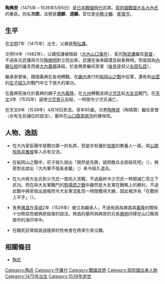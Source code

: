 {{unreferenced|time=2013-11-09T16:56:15+00:00}}
{{japanese|japanese=陶 興房|kana=すえ おきふさ|romaji=Sue Okifusa}}
'''陶興房'''（1475年－1539年5月6日）是[[日本戰國時代|日本戰國時代]]武將。[[周防國|周防國]][[戰國大名|戰國大名]][[大內氏|大內氏]]的重臣。別名'''次郎'''。法號是'''道麒'''、'''道鱗'''。官位是[[中務少輔|中務少輔]]、[[尾張守|尾張守]]。

== 生平 ==
在[[文明_(後土御門天皇)|文明]]7年（1475年）出生，父親是[[陶弘護|陶弘護]]。

文明14年（1482年），父親弦護被暗殺（[[大內山口事件|大內山口事件]]），長兄[[陶武護|陶武護]]繼任[[家督|家督]]，不過長兄武護與次兄[[陶興明|陶興明]]對立而出奔。武護在後來歸還並殺害興明，但是因為[[內藤弘矩|內藤弘矩]]的讒言而被[[大內義興|大內義興]]誅殺，於是興房繼任家督（[[後見|後見]]是叔父[[右田弘詮|右田弘詮]]）。

繼承家督後，跟隨義興在各地轉戰。在[[畿内|畿内]]進行的[[船岡山之戰|船岡山之戰]]中從軍，還有和[[出雲|出雲]]的[[尼子經久|尼子經久]]的戰鬥中立下很大的軍功。

在義興死後仕於義興的嫡子[[大內義隆|大內義隆]]，在[[九州_(日本)|九州]]轉戰並與[[少弐氏|少弐氏]]和[[大友氏|大友氏]]戰鬥。在[[天文_(後奈良天皇)|天文]]4年（1535年）逼使[[少弐資元|少弐資元]]自殺，一時間令少弐氏滅亡。

在天文8年（1539年）4月18日死去。享年65歲。次男[[陶隆房|陶隆房]]（陶晴賢）繼任家督（亦有生前讓位的説法）。墓所在[[山口縣|山口縣]][[周南市|周南市]]的建咲院。

== 人物、逸話 ==
*在大內家臣團中是戰功第一的名將，但是亦有優於[[和歌|和歌]]的教養人一面，與[[公卿|公卿]][[飛鳥井雅俊|飛鳥井雅俊]]等人亦有交流。

*在船岡山之戰中，尼子經久說出「既然是先鋒，就把敵兵全部殺死吧」（{{lang|ja|先陣になれば敵の兵、全て葬ってさし上げよう}}），興房對此說出「大內軍不擅長夜襲」（{{lang|ja|大内軍は夜襲は苦手でな}}）來令經久退去。

*在九州與大友氏和少弐氏一度陷入苦戰，不過最終令少弐氏一時間滅亡而立下武功。而在與大友軍戰鬥的[[勢場原之戰|勢場原之戰]]中雖然是大友軍在戰略上的勝利，不過此戰中興房發出虛報而令大友軍混亂而一時間獲得大勝，因此被評為「在戰術上平手」（{{lang|ja|戦術的には引き分け}}）。

*長男[[陶興昌|興昌]]在[[享祿|享祿]]2年（1529年）被立為繼承人，不過有因為興昌與[[大內義隆|義隆]]的關係十分險惡而被興房殺害的説法。興昌的墓所與興房的兄長[[陶與明|興明]]同樣在山口縣周南市的海印寺中。

*在臨死前曾經說過隆房的性格會在將來引來災難。

== 相關條目 ==
*[[陶氏|陶氏]]

[[Category:陶氏|Category:陶氏]]
[[Category:守護代|Category:守護代]]
[[Category:戰國武將|Category:戰國武將]]
[[Category:周防國出身人物|Category:周防國出身人物]]
[[Category:1475年出生|Category:1475年出生]]
[[Category:1539年逝世|Category:1539年逝世]]